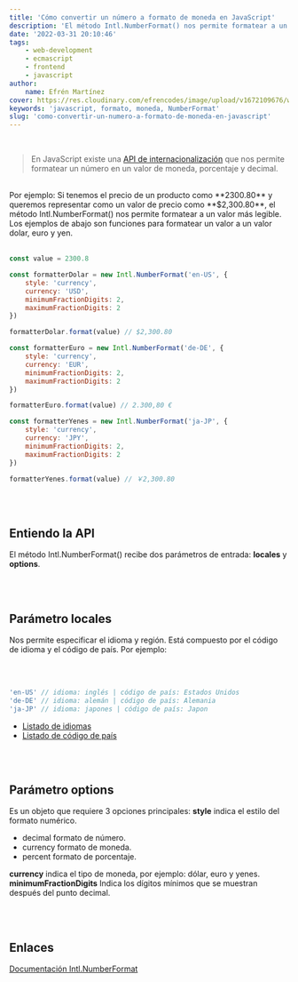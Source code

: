 ```yaml
---
title: 'Cómo convertir un número a formato de moneda en JavaScript'
description: 'El método Intl.NumberFormat() nos permite formatear a un valor más legible.'
date: '2022-03-31 20:10:46'
tags:
    - web-development
    - ecmascript
    - frontend
    - javascript
author:
    name: Efrén Martínez
cover: https://res.cloudinary.com/efrencodes/image/upload/v1672109676/www.efrencodes.com/tecnologies/javascript.svg
keywords: 'javascript, formato, moneda, NumberFormat'
slug: 'como-convertir-un-numero-a-formato-de-moneda-en-javascript'
---
```


<br />

> En JavaScript existe una [API de internacionalización](https://developer.mozilla.org/es/docs/Web/JavaScript/Reference/Global_Objects/Intl/NumberFormat) que nos permite formatear un número en un valor de moneda, porcentaje y decimal.

<br />
Por ejemplo: Si tenemos el precio de un producto como **2300.80** y queremos representar
como un valor de precio como **$2,300.80**, el método Intl.NumberFormat() nos permite
formatear a un valor más legible. Los ejemplos de abajo son funciones para formatear
un valor a un valor dolar, euro y yen.

<br />
<br />

```javascript
const value = 2300.8

const formatterDolar = new Intl.NumberFormat('en-US', {
	style: 'currency',
	currency: 'USD',
	minimumFractionDigits: 2,
	maximumFractionDigits: 2
})

formatterDolar.format(value) // $2,300.80

const formatterEuro = new Intl.NumberFormat('de-DE', {
	style: 'currency',
	currency: 'EUR',
	minimumFractionDigits: 2,
	maximumFractionDigits: 2
})

formatterEuro.format(value) // 2.300,80 €

const formatterYenes = new Intl.NumberFormat('ja-JP', {
	style: 'currency',
	currency: 'JPY',
	minimumFractionDigits: 2,
	maximumFractionDigits: 2
})

formatterYenes.format(value) // ￥2,300.80
```

<br />
<br />

## Entiendo la API

El método Intl.NumberFormat() recibe dos parámetros de entrada: **locales** y **options**.

<br />
<br />

## Parámetro locales

Nos permite especificar el idioma y región. Está compuesto por el código de idioma y el código de país.
Por ejemplo:

<br />
<br />

```javascript
'en-US' // idioma: inglés | código de país: Estados Unidos
'de-DE' // idioma: alemán | código de país: Alemania
'ja-JP' // idioma: japones | código de país: Japon
```

-   [Listado de idiomas](https://www.w3schools.com/tags/ref_language_codes.asp)
-   [Listado de código de país](https://www.w3schools.com/tags/ref_country_codes.asp)

<br />
<br />

## Parámetro options

Es un objeto que requiere 3 opciones principales:
**style** indica el estilo del formato numérico.

-   decimal formato de número.
-   currency formato de moneda.
-   percent formato de porcentaje.

**currency** indica el tipo de moneda, por ejemplo: dólar, euro y yenes.
**minimumFractionDigits** Indica los dígitos mínimos que se muestran después del punto decimal.

<br />
<br />

## Enlaces

[Documentación Intl.NumberFormat](https://developer.mozilla.org/es/docs/Web/JavaScript/Reference/Global_Objects/Intl/NumberFormat)
